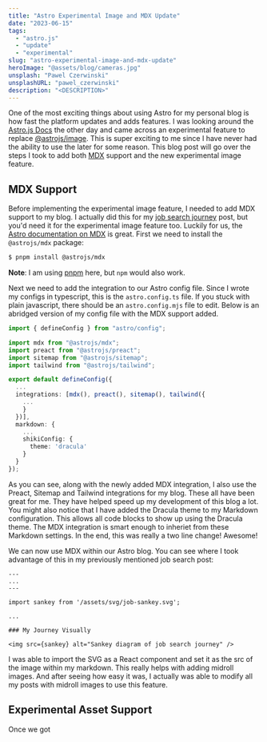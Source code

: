 ```yaml
---
title: "Astro Experimental Image and MDX Update"
date: "2023-06-15"
tags:
  - "astro.js"
  - "update"
  - "experimental"
slug: "astro-experimental-image-and-mdx-update"
heroImage: "@assets/blog/cameras.jpg"
unsplash: "Pawel Czerwinski"
unsplashURL: "pawel_czerwinski"
description: "<DESCRIPTION>"
---
```


One of the most exciting things about using Astro for my personal blog is how fast the platform updates and adds features.
I was looking around the [Astro.js Docs](https://docs.astro.build/) the other day and came across an experimental feature to replace [@astrojs/image](https://docs.astro.build/en/guides/integrations-guide/image/).
This is super exciting to me since I have never had the ability to use the later for some reason.
This blog post will go over the steps I took to add both [MDX](https://mdxjs.com/) support and the new experimental image feature.

## MDX Support

Before implementing the experimental image feature, I needed to add MDX support to my blog.
I actually did this for my [job search journey](/blog/my-2023-job-search-journey/) post, but you'd need it for the experimental image feature too.
Luckily for us, the [Astro documentation on MDX](https://docs.astro.build/en/guides/integrations-guide/mdx/) is great.
First we need to install the `@astrojs/mdx` package:

```bash
$ pnpm install @astrojs/mdx
```

**Note**: I am using [pnpm](https://pnpm.io/) here, but `npm` would also work.

Next we need to add the integration to our Astro config file.
Since I wrote my configs in typescript, this is the `astro.config.ts` file.
If you stuck with plain javascript, there should be an `astro.config.mjs` file to edit.
Below is an abridged version of my config file with the MDX support added.

```typescript
import { defineConfig } from "astro/config";

import mdx from "@astrojs/mdx";
import preact from "@astrojs/preact";
import sitemap from "@astrojs/sitemap";
import tailwind from "@astrojs/tailwind";

export default defineConfig({
  ...
  integrations: [mdx(), preact(), sitemap(), tailwind({
    ...
    }
  })],
  markdown: {
    ...
    shikiConfig: {
      theme: 'dracula'
    }
  }
});
```

As you can see, along with the newly added MDX integration, I also use the Preact, Sitemap and Tailwind integrations for my blog.
These all have been great for me.
They have helped speed up my development of this blog a lot.
You might also notice that I have added the Dracula theme to my Markdown configuration.
This allows all code blocks to show up using the Dracula theme.
The MDX integration is smart enough to inheriet from these Markdown settings.
In the end, this was really a two line change!
Awesome!

We can now use MDX within our Astro blog.
You can see where I took advantage of this in my previously mentioned job search post:

```mdx
---
...
---

import sankey from '/assets/svg/job-sankey.svg';

...

### My Journey Visually

<img src={sankey} alt="Sankey diagram of job search journey" />
```

I was able to import the SVG as a React component and set it as the src of the image within my markdown.
This really helps with adding midroll images.
And after seeing how easy it was, I actually was able to modify all my posts with midroll images to use this feature.

## Experimental Asset Support

Once we got 